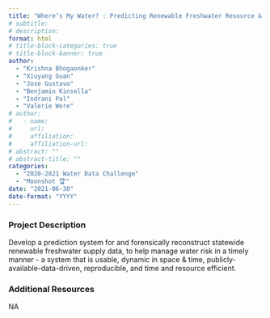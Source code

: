 ```yaml
---
title: "Where’s My Water? : Predicting Renewable Freshwater Resource & Filling in Crucial Data Gaps"
# subtitle: 
# description: 
format: html
# title-block-categories: true
# title-block-banner: true
author: 
  - "Krishna Bhogaonker"
  - "Xiuyang Guan"
  - "Jose Gustavo"
  - "Benjamin Kinsella"
  - "Indrani Pal"
  - "Valerie Were"
# author:
#   - name: 
#     url: 
#     affiliation: 
#     affiliation-url:
# abstract: ""
# abstract-title: ""
categories: 
  - "2020-2021 Water Data Challenge"
  - "Moonshot 🏆"
date: "2021-06-30"
date-format: "YYYY"
---
```


<!-- COMMENT
## params_NOTUSED-proj_title

#### Year: params_NOTUSED-year

#### Topics: params_NOTUSED-topics

#### Awards: params_NOTUSED-awards

#### Team Members: params_NOTUSED-team_members
UNCOMMENT -->

### Project Description

Develop a prediction system for and forensically reconstruct statewide renewable freshwater supply data, to help manage water risk in a timely manner - a system that is usable, dynamic in space & time, publicly-available-data-driven, reproducible, and time and resource efficient.

### Additional Resources

NA

